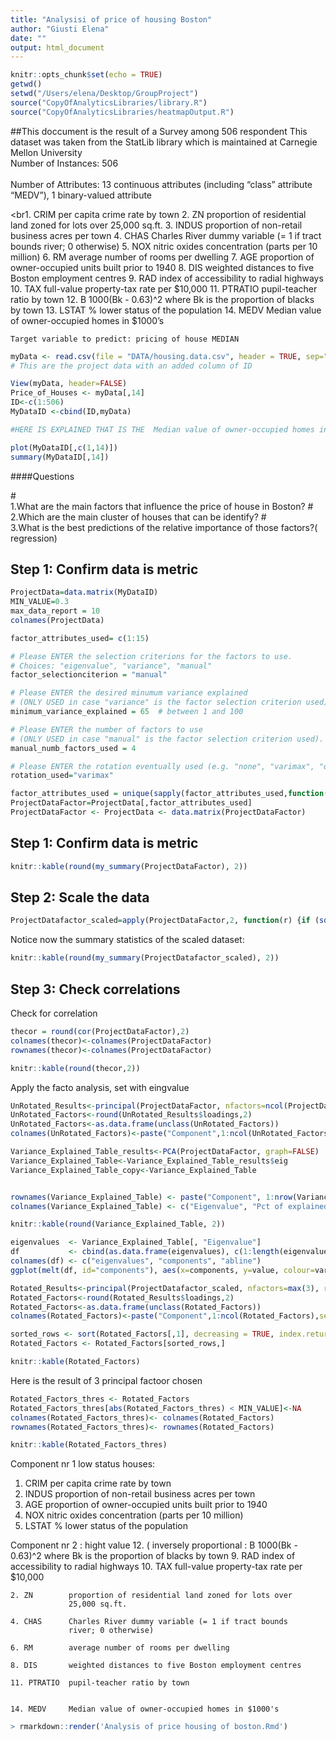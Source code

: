 ```yaml
---
title: "Analysisi of price of housing Boston"
author: "Giusti Elena"
date: ""
output: html_document
---
```


```r
knitr::opts_chunk$set(echo = TRUE)
getwd()
setwd("/Users/elena/Desktop/GroupProject")
source("CopyOfAnalyticsLibraries/library.R")
source("CopyOfAnalyticsLibraries/heatmapOutput.R")
```

##This doccument is the result of a Survey among 506 respondent
 This dataset was taken from the StatLib library which is
maintained at Carnegie Mellon University
<br>Number of Instances: 506                
<br>   Number of Attributes: 13 continuous attributes (including "class"
attribute "MEDV"), 1 binary-valued attribute 

<br1. CRIM      per capita crime rate by town
    2. ZN        proportion of residential land zoned for lots over 
                 25,000 sq.ft.
    3. INDUS     proportion of non-retail business acres per town
    4. CHAS      Charles River dummy variable (= 1 if tract bounds 
                 river; 0 otherwise)
    5. NOX       nitric oxides concentration (parts per 10 million)
    6. RM        average number of rooms per dwelling
    7. AGE       proportion of owner-occupied units built prior to 1940
    8. DIS       weighted distances to five Boston employment centres
    9. RAD       index of accessibility to radial highways
    10. TAX      full-value property-tax rate per $10,000
    11. PTRATIO  pupil-teacher ratio by town
    12. B        1000(Bk - 0.63)^2 where Bk is the proportion of blacks 
                 by town
    13. LSTAT    % lower status of the population
    14. MEDV     Median value of owner-occupied homes in $1000's
    
    
    Target variable to predict: pricing of house MEDIAN
    
```r

myData <- read.csv(file = "DATA/housing.data.csv", header = TRUE, sep=";")
# This are the project data with an added column of ID

View(myData, header=FALSE)
Price_of_Houses <- myData[,14]
ID<-c(1:506)
MyDataID <-cbind(ID,myData)

#HERE IS EXPLAINED THAT IS THE  Median value of owner-occupied homes in $1000's the value to identify

plot(MyDataID[,c(1,14)])
summary(MyDataID[,14])

```


####Questions

#<br>1.What are the main factors that influence the price of house in Boston?
#<br>2.Which are the main cluster of houses that can be identify?
#<br>3.What is the best predictions of the relative importance of those factors?( regression)


## Step 1: Confirm data is metric

```r

ProjectData=data.matrix(MyDataID) 
MIN_VALUE=0.3
max_data_report = 10
colnames(ProjectData)

factor_attributes_used= c(1:15)

# Please ENTER the selection criterions for the factors to use. 
# Choices: "eigenvalue", "variance", "manual"
factor_selectionciterion = "manual"

# Please ENTER the desired minumum variance explained 
# (ONLY USED in case "variance" is the factor selection criterion used). 
minimum_variance_explained = 65  # between 1 and 100

# Please ENTER the number of factors to use 
# (ONLY USED in case "manual" is the factor selection criterion used).
manual_numb_factors_used = 4

# Please ENTER the rotation eventually used (e.g. "none", "varimax", "quatimax", "promax", "oblimin", "simplimax", and "cluster" - see help(principal)). Defauls is "varimax"
rotation_used="varimax"

factor_attributes_used = unique(sapply(factor_attributes_used,function(i) min(ncol(ProjectData), max(i,1))))
ProjectDataFactor=ProjectData[,factor_attributes_used]
ProjectDataFactor <- ProjectData <- data.matrix(ProjectDataFactor)
```

## Step 1: Confirm data is metric

```r
knitr::kable(round(my_summary(ProjectDataFactor), 2))

```
## Step 2: Scale the  data
```r
ProjectDatafactor_scaled=apply(ProjectDataFactor,2, function(r) {if (sd(r)!=0) res=(r-mean(r))/sd(r) else res=0*r; res})
```
Notice now the summary statistics of the scaled dataset:

```r
knitr::kable(round(my_summary(ProjectDatafactor_scaled), 2))
```

## Step 3:  Check correlations 
Check for correlation

```r
thecor = round(cor(ProjectDataFactor),2)
colnames(thecor)<-colnames(ProjectDataFactor)
rownames(thecor)<-colnames(ProjectDataFactor)

knitr::kable(round(thecor,2))

```

Apply the facto analysis, set with eingvalue

```r
UnRotated_Results<-principal(ProjectDataFactor, nfactors=ncol(ProjectDataFactor), rotate="none",score=TRUE)
UnRotated_Factors<-round(UnRotated_Results$loadings,2)
UnRotated_Factors<-as.data.frame(unclass(UnRotated_Factors))
colnames(UnRotated_Factors)<-paste("Component",1:ncol(UnRotated_Factors),sep=" ")
```

```r
Variance_Explained_Table_results<-PCA(ProjectDataFactor, graph=FALSE)
Variance_Explained_Table<-Variance_Explained_Table_results$eig
Variance_Explained_Table_copy<-Variance_Explained_Table


rownames(Variance_Explained_Table) <- paste("Component", 1:nrow(Variance_Explained_Table))
colnames(Variance_Explained_Table) <- c("Eigenvalue", "Pct of explained variance", "Cumulative pct of explained variance")

knitr::kable(round(Variance_Explained_Table, 2))
```

```r
eigenvalues  <- Variance_Explained_Table[, "Eigenvalue"]
df           <- cbind(as.data.frame(eigenvalues), c(1:length(eigenvalues)), rep(1, length(eigenvalues)))
colnames(df) <- c("eigenvalues", "components", "abline")
ggplot(melt(df, id="components"), aes(x=components, y=value, colour=variable)) + geom_line()
```



```r

Rotated_Results<-principal(ProjectDatafactor_scaled, nfactors=max(3), rotate=rotation_used,score=TRUE)
Rotated_Factors<-round(Rotated_Results$loadings,2)
Rotated_Factors<-as.data.frame(unclass(Rotated_Factors))
colnames(Rotated_Factors)<-paste("Component",1:ncol(Rotated_Factors),sep=" ")

sorted_rows <- sort(Rotated_Factors[,1], decreasing = TRUE, index.return = TRUE)$ix
Rotated_Factors <- Rotated_Factors[sorted_rows,]

knitr::kable(Rotated_Factors)
```

Here is the result of 3 principal factoor chosen 

```r
Rotated_Factors_thres <- Rotated_Factors
Rotated_Factors_thres[abs(Rotated_Factors_thres) < MIN_VALUE]<-NA
colnames(Rotated_Factors_thres)<- colnames(Rotated_Factors)
rownames(Rotated_Factors_thres)<- rownames(Rotated_Factors)

knitr::kable(Rotated_Factors_thres)
```


Component nr 1 low status houses:

1. CRIM      per capita crime rate by town
3. INDUS     proportion of non-retail business acres per town
7. AGE       proportion of owner-occupied units built prior to 1940
5. NOX       nitric oxides concentration (parts per 10 million)
13. LSTAT    % lower status of the population
 
 
 Component nr 2 : hight value
   12. ( inversely proportional :
   B        1000(Bk - 0.63)^2 where Bk is the proportion of blacks 
                 by town
    9. RAD       index of accessibility to radial highways
    10. TAX      full-value property-tax rate per $10,000
                 

    2. ZN        proportion of residential land zoned for lots over 
                 25,000 sq.ft.
   
    4. CHAS      Charles River dummy variable (= 1 if tract bounds 
                 river; 0 otherwise)
  
    6. RM        average number of rooms per dwelling
   
    8. DIS       weighted distances to five Boston employment centres
  
    11. PTRATIO  pupil-teacher ratio by town
  
   
    14. MEDV     Median value of owner-occupied homes in $1000's

```r
> rmarkdown::render('Analysis of price housing of boston.Rmd')
```